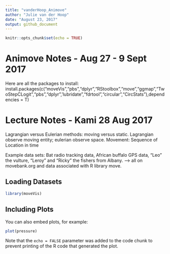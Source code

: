 ```yaml
---
title: "vanderHoop_Animove"
author: "Julie van der Hoop"
date: "August 23, 2017"
output: github_document
---
```


```r
knitr::opts_chunk$set(echo = TRUE)
```

# Animove Notes - Aug 27 - 9 Sept  2017
Here are all the packages to install: 
install.packages(c("moveVis","pbs","dplyr","RStoolbox","move","ggmap","TwoStepCLogit","pbs","dplyr",'lubridate","fdrtool","circular","CircStats"),dependencies = T)

# Lecture Notes - Kami 28 Aug 2017
Lagrangian versus Eulerian methods: moving versus static. 
Lagrangian observe moving entity; eulerian observe space. 
Movement: Sequence of Location in time

Example data sets: Bat radio tracking data, African buffalo GPS data, "Leo" the vulture, "Leroy" and "Ricky" the fishers from Albany. --> all on movebank.org and data associated with R library move. 

## Loading Datasets
```r
library(moveVis)

```


## Including Plots

You can also embed plots, for example:

```r
plot(pressure)
```

Note that the `echo = FALSE` parameter was added to the code chunk to prevent printing of the R code that generated the plot.
